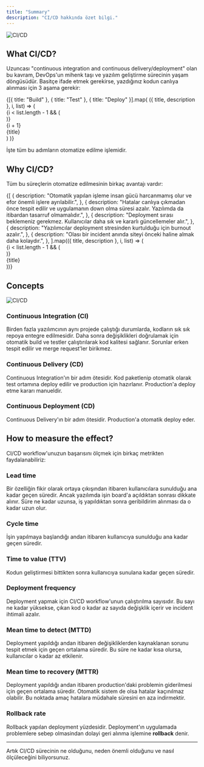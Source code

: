 ```yaml
---
title: "Summary"
description: "CI/CD hakkında özet bilgi."
---
```


<img className="block mx-auto w-12" src="/images/hero/ci-cd.png" alt="CI/CD" />

## What CI/CD?

Uzuncası "continuous integration and continuous delivery/deployment" olan bu kavram,
DevOps'un mihenk taşı ve yazılım geliştirme sürecinin yaşam döngüsüdür. Basitçe ifade
etmek gerekirse, yazdığınız kodun canlıya alınması için 3 aşama gerekir:

<div>
  {[{ title: "Build" }, { title: "Test" }, { title: "Deploy" }].map(
    ({ title, description }, i, list) => (
      <div class={`relative flex items-start ${i !== 6 ? "pb-2" : ""} ml-4`}>
        {i < list.length - 1 && (
          <div class="absolute w-px h-[calc(100%-2.75rem)] top-[2.75rem] bg-gray-200/70 dark:bg-white/10" />
        )}
        <div class="absolute ml-[-14px] py-2">
          <div class="w-7 h-7 shrink-0 rounded-lg bg-gray-100 dark:text-white dark:bg-[#26292E] text-sm text-gray-800 font-semibold flex items-center justify-center">
            {i + 1}
          </div>
        </div>
        <div class="w-full overflow-hidden pl-12 pr-px">
          <span class="block mt-2 -ml-4 font-bold">{title}</span>
          <span
            class={`block mt-2 -ml-4 ${i !== 6 ? "pb-2" : ""}`}
            dangerouslySetInnerHTML={{ __html: description }}
          ></span>
        </div>
      </div>
    )
  )}
</div>

İşte tüm bu adımların otomatize edilme işlemidir.

## Why CI/CD?

Tüm bu süreçlerin otomatize edilmesinin birkaç avantajı vardır:

<div>
  {[
    {
      description:
        "Otomatik yapılan işleme insan gücü harcanmamış olur ve efor önemli işlere ayrılabilir.",
    },
    {
      description:
        "Hatalar canlıya çıkmadan önce tespit edilir ve uygulamanın down olma süresi azalır. Yazılımda da itibardan tasarruf olmamalıdır.",
    },
    {
      description:
        "Deployment sırası beklemeniz gerekmez. Kullanıcılar daha sık ve kararlı güncellemeler alır.",
    },
    {
      description:
        "Yazılımcılar deployment stresinden kurtulduğu için burnout azalır.",
    },
    {
      description:
        "Olası bir incident anında siteyi önceki haline almak daha kolaydır.",
    },
  ].map(({ title, description }, i, list) => (
    <div class={`relative flex items-start ${i !== 6 ? "pb-2" : ""} ml-4`}>
      {i < list.length - 1 && (
        <div class="absolute w-px h-[calc(100%-2.75rem)] top-[2.75rem] bg-gray-200/70 dark:bg-white/10" />
      )}
      <div class="absolute ml-[-14px] py-2">
        <div class="w-7 h-7 shrink-0 rounded-lg bg-gray-100 dark:text-white dark:bg-[#26292E] text-sm text-gray-800 font-semibold flex items-center justify-center"></div>
      </div>
      <div class="w-full overflow-hidden pl-12 pr-px">
        <span class="block mt-2 -ml-4 font-bold">{title}</span>
        <span
          class={`block mt-2 -ml-4 ${i !== 6 ? "pb-2" : ""}`}
          dangerouslySetInnerHTML={{ __html: description }}
        ></span>
      </div>
    </div>
  ))}
</div>

## Concepts

<Frame caption="Source: gitlab.com">
  <img
    className="block mx-auto w-12 rounded-lg"
    src="https://d36ai2hkxl16us.cloudfront.net/course-uploads/bf663a54-0bb6-4726-bd83-1e76668129cf/8u7utgpy3iuj-GitLabWorkflow.png"
    alt="CI/CD"
  />
</Frame>

### Continuous Integration (CI)

Birden fazla yazılımcının aynı projede çalıştığı durumlarda, kodların sık sık
repoya entegre edilmesidir. Daha sonra değişiklikleri doğrulamak için otomatik
build ve testler çalıştırılarak kod kalitesi sağlanır. Sorunlar erken tespit
edilir ve merge request'ler birikmez.

### Continuous Delivery (CD)

Continuous Integration'ın bir adım ötesidir. Kod paketlenip otomatik olarak
test ortamına deploy edilir ve production için hazırlanır. Production'a deploy
etme kararı manueldir.

### Continuous Deployment (CD)

Continuous Delivery'ın bir adım ötesidir. Production'a otomatik deploy eder.

## How to measure the effect?

CI/CD workflow'unuzun başarısını ölçmek için birkaç metrikten faydalanabiliriz:

### Lead time

Bir özelliğin fikir olarak ortaya çıkışından itibaren kullanıcılara sunulduğu ana kadar geçen süredir. Ancak yazılımda işin board'a açıldıktan sonrası dikkate alınır. Süre ne kadar uzunsa, iş yapıldıktan sonra geribildirim alınması da o kadar uzun olur.

### Cycle time

İşin yapılmaya başlandığı andan itibaren kullanıcıya sunulduğu ana kadar geçen süredir.

### Time to value (TTV)

Kodun geliştirmesi bittikten sonra kullanıcıya sunulana kadar geçen süredir.

### Deployment frequency

Deployment yapmak için CI/CD workflow'unun çalıştırılma sayısıdır. Bu sayı ne kadar yüksekse, çıkan kod o kadar az sayıda değişklik içerir ve incident ihtimali azalır.

### Mean time to detect (MTTD)

Deployment yapıldığı andan itibaren değişikliklerden kaynaklanan sorunu tespit etmek için geçen ortalama süredir. Bu süre ne kadar kısa olursa, kullanıcılar o kadar az etkilenir.

### Mean time to recovery (MTTR)

Deployment yapıldığı andan itibaren production'daki problemin giderilmesi için geçen ortalama süredir. Otomatik sistem de olsa hatalar kaçınılmaz olabilir. Bu noktada amaç hatalara müdahale süresini en aza indirmektir.

### Rollback rate

Rollback yapılan deployment yüzdesidir. Deployment'ın uygulamada problemlere sebep olmasindan dolayi geri alınma işlemine **rollback** denir.

---

Artık CI/CD sürecinin ne olduğunu, neden önemli olduğunu ve nasıl ölçüleceğini biliyorsunuz.
